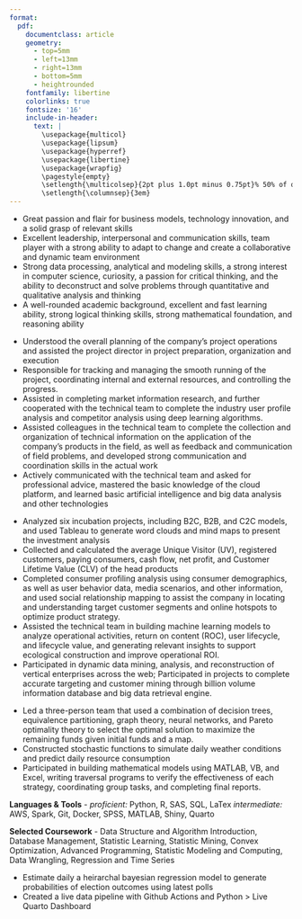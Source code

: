 ```yaml
---
format: 
  pdf: 
    documentclass: article
    geometry:
      - top=5mm
      - left=13mm
      - right=13mm
      - bottom=5mm
      - heightrounded
    fontfamily: libertine
    colorlinks: true
    fontsize: '16'
    include-in-header: 
      text: |
        \usepackage{multicol}
        \usepackage{lipsum}
        \usepackage{hyperref}
        \usepackage{libertine}
        \usepackage{wrapfig}
        \pagestyle{empty}
        \setlength{\multicolsep}{2pt plus 1.0pt minus 0.75pt}% 50% of original values
        \setlength{\columnsep}{3em}
---
```

<!-- TITLE -->
\begin{huge}\begin{center}

{\bf Siyu Chen}

\end{center}\end{huge}

<!-- CONTACT INFO -->
\begin{center}

Mobile: +1-9294027626 ∙ 
E-mail: siyu2021222@gmail.com ∙ 
\href{https://alexbass.me/projects.html}{Portfolio}

\end{center}
\vspace{4pt}

<!-- SUMMARY AND OBJECTIVE -->
\begin{large}{\bf SUMMARY AND OBJECTIVE}
  \vspace{3pt}
  \hrule
\end{large}
* Great passion and flair for business models, technology innovation, and a solid grasp of relevant skills
* Excellent leadership, interpersonal and communication skills, team player with a strong ability to adapt to change and create a collaborative and dynamic team environment
* Strong data processing, analytical and modeling skills, a strong interest in computer science, curiosity, a passion for critical thinking, and the ability to deconstruct and solve problems through quantitative and qualitative analysis and thinking
* A well-rounded academic background, excellent and fast learning ability, strong logical thinking skills, strong mathematical foundation, and reasoning ability
\vspace{1.5pt}

<!-- EDUCATION -->
\begin{large}
  {\bf EDUCATION}
  \vspace{3pt}
  \hrule

  \setlength{\columnsep}{-7 cm}
  \begin{multicols}{2}
    \begin{flushleft}
      \includegraphics[trim=0 23mm 0 0,width=0.04\textwidth]{images/R_logo.png}
      \hspace{1 mm} 
      {\bf Rutgers University,New Brunswick, NJ, U.S}\\
      \hspace{11 mm}Master of Science: Data Science
    \end{flushleft}
    \begin{flushright}
    2024
    \end{flushright}
  \end{multicols}
\end{large}

\vspace{0.05cm}

<!-- EDUCATION: 2ND BULLET -->
\begin{large}
  \setlength{\columnsep}{-7 cm}
  \begin{multicols}{2}
    \begin{flushleft}
      \includegraphics[trim=0 45mm 0 0,width=0.04\textwidth]{images/Shanghai_University_Of_Engineering_Science.png}
      \hspace{1 mm}
      \textbf{Shanghai University of Engineering Science, Shanghai, China}\\
      \hspace{10 mm}
      Bachelor of Engineering: Textile Engineering
    \end{flushleft}
    \begin{flushright}
    2021
    \end{flushright}
  \end{multicols}
\end{large}

\vspace{0.05pt}

<!-- EDUCATION: 3ND BULLET -->
\begin{large}
  \setlength{\columnsep}{-7 cm}  
  \begin{multicols}{2}
    \begin{flushleft}
      \includegraphics[trim=0 30mm 0 0,width=0.04\textwidth]{images/JMU_logo.png}
      \hspace{1 mm} {\bf Liverpool John Moorse University, Liverpool, U.K}\\
      \hspace{11 mm}Semester Exchange Program, Studied in Applied Mathematics
    \end{flushleft}
    \begin{flushright}
    2020
    \end{flushright}
  \end{multicols}
\end{large}

\vspace{1.5pt}

<!-- CERTIFICATES -->
\begin{large}
  {\bf CERTIFICATES}
  \vspace{3pt}
  \hrule

  \setlength{\columnsep}{-10 cm}
  \begin{multicols}{2}
    \begin{flushleft}
      \includegraphics[trim=0 23mm 0 0,width=0.04\textwidth]{images/sas_logo.jpeg}
      \hspace{1 mm} {\bf SAS Certified Professional: Advanced Programming Using SAS 9.4}\\
    \end{flushleft}
    \begin{flushright}
    2024
    \end{flushright}
  \end{multicols}
\end{large}

\vspace{1.5pt}

<!-- PROFESSIONAL EXPERIENCE : 1ST BULLET-->
\begin{large}{\bf PROFESSIONAL EXPERIENCE}
  \vspace{3pt}
  \hrule
    \begin{multicols}{2}
      \begin{flushleft}
        \hspace{1 mm}
        \textbf{\href{https://www.moveclub.cn/}{Move Technology (Shanghai) Co., Ltd}}\\
        \hspace{1 mm}
        \textit{Program Assistant}
      \end{flushleft}
      \begin{flushright}
        \textbf{Shanghai, China}\\
        Feb. 2022 – Oct.2022
      \end{flushright}
    \end{multicols}
\end{large}
\vspace{-0.2cm}
* Understood the overall planning of the company's project operations and assisted the project director in project preparation, organization and execution
* Responsible for tracking and managing the smooth running of the project, coordinating internal and external resources, and
controlling the progress.
* Assisted in completing market information research, and further cooperated with the technical team to complete the industry user profile analysis and competitor analysis using deep learning algorithms.
* Assisted colleagues in the technical team to complete the collection and organization of technical information on the application of the company's products in the field, as well as feedback and communication of field problems, and developed strong communication and coordination skills in the actual work
* Actively communicated with the technical team and asked for professional advice, mastered the basic knowledge of the cloud
platform, and learned basic artificial intelligence and big data analysis and other technologies


\vspace{0.05pt}

<!-- PROFESSIONAL EXPERIENCE : 2ND BULLET -->
\begin{large}
  \begin{multicols}{2}
    \begin{flushleft}{
      \hspace{1 mm} \bf \href{https://www.tencent.com/}{Tencent Industry Incubation Base}}\\
      \hspace{1 mm}
      \textit{Intern, Business Analysis}
    \end{flushleft}
    \begin{flushright}
    \textbf{Shenzhen, China}\\
    Jul. 2021 - Sept. 2021
    \end{flushright}
  \end{multicols}
\end{large}
\vspace{-0.2cm}
* Analyzed six incubation projects, including B2C, B2B, and C2C models, and used Tableau to generate word clouds and mind
maps to present the investment analysis
* Collected and calculated the average Unique Visitor (UV), registered customers, paying consumers, cash flow, net profit, and Customer Lifetime Value (CLV) of the head products
* Completed consumer profiling analysis using consumer demographics, as well as user behavior data, media scenarios, and other information, and used social relationship mapping to assist the company in locating and understanding target customer segments and online hotspots to optimize product strategy.
* Assisted the technical team in building machine learning models to analyze operational activities, return on content (ROC), user lifecycle, and lifecycle value, and generating relevant insights to support ecological construction and improve operational ROI.
* Participated in dynamic data mining, analysis, and reconstruction of vertical enterprises across the web; Participated in projects to complete accurate targeting and customer mining through billion volume information database and big data retrieval engine.

\vspace{1.5pt}

<!-- ACADEMIC EXPERIENCE: 1ST BULLET-->
\begin{large}{\bf ACADEMIC EXPERIENCE}
  \vspace{3pt}
  \hrule
  \setlength{\columnsep}{-7 cm}
  \begin{multicols}{2}
    \begin{flushleft}
      \hspace{1 mm}
      \textbf{College Mathematical Modeling Competition,Team Leader}
    \end{flushleft}
    \begin{flushright}
    Jun. 2020 – Sept. 2020
    \end{flushright}
  \end{multicols}
\end{large}
\vspace{-0.2cm}
 * Led a three-person team that used a combination of decision trees, equivalence partitioning, graph theory, neural networks, and Pareto optimality theory to select the optimal solution to maximize the remaining funds given initial funds and a map.
* Constructed stochastic functions to simulate daily weather conditions and predict daily resource consumption
* Participated in building mathematical models using MATLAB, VB, and Excel, writing traversal programs to verify the effectiveness of each strategy, coordinating group tasks, and completing final reports.

\vspace{1.5pt}

<!-- SKILLS -->
\begin{large}{\bf SKILLS}
  \vspace{3pt}
  \hrule
\end{large}
\vspace{-0.16cm}
**Languages & Tools** - 
*proficient:* Python, R, SAS, SQL, LaTex 
*intermediate:* AWS, Spark, Git, Docker, SPSS, MATLAB, Shiny,  Quarto

**Selected Coursework** - Data Structure and Algorithm Introduction, Database Management, Statistic Learning, Statistic Mining, Convex Optimization, Advanced Programming, Statistic Modeling and Computing, Data Wrangling, Regression and Time Series

\vspace{1.5pt}

<!-- PERSONAL PROJECTS : 1ST BULLET -->
\begin{large}
{\bf SELECTED PROJECT}
  \vspace{3pt}
  \hrule
  \begin{multicols}{2}
    \begin{flushleft}\textit{\href{https://alexbass.me/projects/election_model_2024/}{Live Dashboard - 2024 US Pres. Election Forecast}}\end{flushleft}
    \begin{flushright}January 2024\end{flushright}
  \end{multicols}
  \vspace{-0.2cm}
\end{large}
* Estimate daily a heirarchal bayesian regression model to generate probabilities of election outcomes using latest polls
* Created a live data pipeline with Github Actions and Python > Live Quarto Dashboard